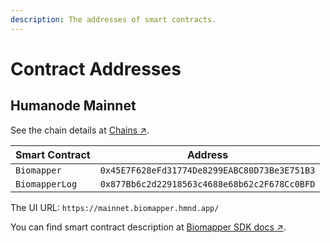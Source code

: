 ```yaml
---
description: The addresses of smart contracts.
---
```


# Contract Addresses

## Humanode Mainnet

See the chain details at [Chains ↗](https://link.humanode.io/docs/chains).

| Smart Contract | Address                                      |
| -------------- | -------------------------------------------- |
| `Biomapper`    | `0x45E7F628eFd31774De8299EABC80D73Be3E751B3` |
| `BiomapperLog` | `0x877Bb6c2d22918563c4688e68b62c2F678Cc0BFD` |

The UI URL: `https://mainnet.biomapper.hmnd.app/`

You can find smart contract description
at [Biomapper SDK docs ↗](https://link.humanode.io/docs/biomapper-sdk).
